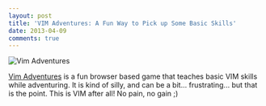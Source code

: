 ```yaml
---
layout: post
title: 'VIM Adventures: A Fun Way to Pick up Some Basic Skills'
date: 2013-04-09
comments: true
---
```


![Vim Adventures](https://res.cloudinary.com/joelhooks-com/image/upload/v1646023534/images/vim_adventures.jpg)

[Vim Adventures](https://vim-adventures.com/) is a fun browser based game that
teaches basic VIM skills while adventuring. It is kind of silly, and can be a
bit... frustrating... but that is the point. This is VIM after all! No pain, no
gain ;)
